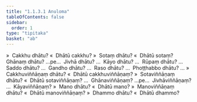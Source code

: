 ```yaml
---
title: "1.1.3.1 Anuloma"
tableOfContents: false
sidebar:
  order: 1
type: "tipitaka"
basket: "ab"
---
```



<DynamicBreadcrumb />

<Division number="6">

<Paragraph number="43">
»  Cakkhu dhātu?
</Paragraph>

<Paragraph number="44">
«  Dhātū cakkhu?
</Paragraph>

<Paragraph number="45">
»  Sotaṃ dhātu?
</Paragraph>

<Paragraph number="46">
«  Dhātū sotaṃ?
</Paragraph>

<Paragraph number="47">
Ghānaṃ dhātu? …pe…  Jivhā dhātu? …  Kāyo dhātu? …  Rūpaṃ dhātu? …  Saddo dhātu? …  Gandho dhātu? …  Raso dhātu? …  Phoṭṭhabbo dhātu? …
</Paragraph>

<Paragraph number="48">
»  Cakkhuviññāṇaṃ dhātu?
</Paragraph>

<Paragraph number="49">
«  Dhātū cakkhuviññāṇaṃ?
</Paragraph>

<Paragraph number="50">
»  Sotaviññāṇaṃ dhātu?
</Paragraph>

<Paragraph number="51">
«  Dhātū sotaviññāṇaṃ?
</Paragraph>

<Paragraph number="52">
…  Ghānaviññāṇaṃ? …pe…  Jivhāviññāṇaṃ? …  Kāyaviññāṇaṃ?
</Paragraph>

<Paragraph number="53">
»  Mano dhātu?
</Paragraph>

<Paragraph number="54">
«  Dhātū mano?
</Paragraph>

<Paragraph number="55">
»  Manoviññāṇaṃ dhātu?
</Paragraph>

<Paragraph number="56">
«  Dhātū manoviññāṇaṃ?
</Paragraph>

<Paragraph number="57">
»  Dhammo dhātu?
</Paragraph>

<Paragraph number="58">
«  Dhātū dhammo?
</Paragraph>
</Division>